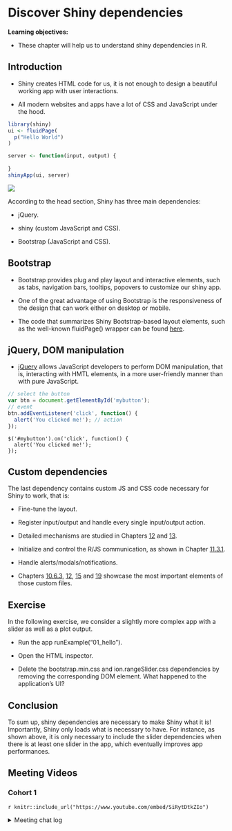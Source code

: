 # Discover Shiny dependencies

**Learning objectives:**

- These chapter will help us to understand shiny dependencies in R.

## Introduction

- Shiny creates HTML code for us, it is not enough to design a beautiful working app with user interactions.

-  All modern websites and apps have a lot of CSS and JavaScript under the hood.

```r
library(shiny)
ui <- fluidPage(
  p("Hello World")
)

server <- function(input, output) {
  
}
shinyApp(ui, server)
```


![](image/2023-02-24.png)

According to the head section, Shiny has three main dependencies:

- jQuery.

- shiny (custom JavaScript and CSS).

- Bootstrap (JavaScript and CSS).

## Bootstrap

- Bootstrap provides plug and play layout and interactive elements, such as tabs, navigation bars, tooltips, popovers to customize our shiny app.

- One of the great advantage of using Bootstrap is the responsiveness of the design that can work either on desktop or mobile.

- The code that summarizes Shiny Bootstrap-based layout elements, such as the well-known fluidPage() wrapper can be found [here](https://github.com/rstudio/shiny/blob/60db1e02b03d8e6fb146c9bb1bbfbce269231add/R/bootstrap-layout.R).

## jQuery, DOM manipulation

- [jQuery](https://jquery.com/) allows JavaScript developers to perform DOM manipulation, that is, interacting with HMTL elements, in a more user-friendly manner than with pure JavaScript.

```js
// select the button
var btn = document.getElementById('mybutton');
// event
btn.addEventListener('click', function() {
  alert('You clicked me!'); // action
});
```

```jq
$('#mybutton').on('click', function() {
  alert('You clicked me!');
});
```

## Custom dependencies

The last dependency contains custom JS and CSS code necessary for Shiny to work, that is:

- Fine-tune the layout.

- Register input/output and handle every single input/output action.

- Detailed mechanisms are studied in Chapters [12](https://unleash-shiny.rinterface.com/shiny-input-system.html#shiny-input-system) and [13](https://unleash-shiny.rinterface.com/shiny-input-lifecycle.html#shiny-input-lifecycle).

- Initialize and control the R/JS communication, as shown in Chapter [11.3.1](https://unleash-shiny.rinterface.com/shiny-intro.html#from-R-to-JS).

- Handle alerts/modals/notifications.

- Chapters [10.6.3](https://unleash-shiny.rinterface.com/survival-kit-javascript.html#shiny-js-object), [12](https://unleash-shiny.rinterface.com/shiny-input-system.html#shiny-input-system), [15](https://unleash-shiny.rinterface.com/shiny-custom-handler.html#shiny-custom-handler) and [19](https://unleash-shiny.rinterface.com/custom-templates-interactivity.html#custom-templates-interactivity) showcase the most important elements of those custom files.

## Exercise

In the following exercise, we consider a slightly more complex app with a slider as well as a plot output.

- Run the app runExample("01_hello").

- Open the HTML inspector.

- Delete the bootstrap.min.css and ion.rangeSlider.css dependencies by removing the corresponding DOM element.
What happened to the application’s UI?


## Conclusion

To sum up, shiny dependencies are necessary to make Shiny what it is! Importantly, Shiny only loads what is necessary to have. For instance, as shown above, it is only necessary to include the slider dependencies when there is at least one slider in the app, which eventually improves app performances.


## Meeting Videos

### Cohort 1

`r knitr::include_url("https://www.youtube.com/embed/SiRytDtkZIo")`

<details>
<summary> Meeting chat log </summary>

```
00:09:25	Oluwafemi Oyedele: Hi Federica, Good Day!!!
00:10:49	Lucio Cornejo: Hello everyone
00:10:55	Russ: Hi
00:19:18	Lucio Cornejo: https://github.com/rstudio/shiny/issues/2630#issuecomment-533344017
00:20:02	Trevin: I didn't explore this at all, but curious if Shiny for Python has different dependencies compared to R
00:21:56	Arthur Shaw: Reacted to "I didn't explore thi..." with 🤔
00:24:05	Russ: https://shiny.rstudio.com/articles/layout-guide.html
00:24:09	Arthur Shaw: https://shiny.rstudio.com/articles/layout-guide.html
00:25:51	Lucio Cornejo: https://getbootstrap.com/docs/5.0/layout/containers/
00:30:48	Lucio Cornejo: about the Shiny for Python dependencies: https://shinylive.io/py/examples/
00:34:57	Trevin: Awesome, thank you!
00:35:12	Lucio Cornejo: https://github.com/rstudio/shiny/issues/2630#issuecomment-533344017
00:37:10	Trevin: It's frozen for me too
00:44:12	Lucio Cornejo: I think the removals work great for the example app that comes with the Shiny library
00:44:20	Lucio Cornejo: specially due to the slider pressence
00:47:10	Lucio Cornejo: we also lose reponseiveness when removing bootstrap
00:47:15	Lucio Cornejo: once the width screen changes
00:50:12	Lucio Cornejo: https://shiny.rstudio.com/reference/shiny/1.7.0/suppressdependencies
00:52:08	Lucio Cornejo: If one doesn't want to use jQuery, this page is very useful: https://youmightnotneedjquery.com/
00:54:59	Lucio Cornejo: Byee everyone. See you in three weeks!
```
</details>
